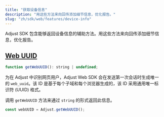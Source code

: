 ```yaml
---
title: "获取设备信息"
description: "用这些方法来向回传添加细节信息，优化报告。"
slug: "zh/sdk/web/features/device-info"
---
```


Adjust SDK 包含能够返回设备信息的辅助方法。用这些方法来向回传添加细节信息，优化报告。

## [Web UUID](web-uuid)

<CodeBlock title="方法签名">

```js
function getWebUUID(): string | undefined;
```

</CodeBlock>

为在 Adjust 中识别网页用户，Adjust Web SDK 会在发送第一次会话时生成唯一的 `web_uuid`。该 ID 是基于每个子域和每个浏览器生成的，该 ID 采用通用唯一标识符 \(UUID\) 格式。

调用 `getWebUUID` 方法来通过 `string` 的形式返回此信息。

```js
const webUUID = Adjust.getWebUUID();
```
